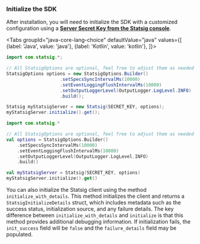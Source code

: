 

### **Initialize the SDK**

After installation, you will need to initialize the SDK with a customized configuration using a [**Server Secret Key from the Statsig console**](https://console.statsig.com/api_keys).

<Tabs
  groupId="java-core-lang-choice"
  defaultValue="java"
  values={[
    {label: 'Java', value: 'java'},
    {label: 'Kotlin', value: 'kotlin'},
  ]}>
  <TabItem value="java">

```java
import com.statsig.*;

// All StatsigOptions are optional, feel free to adjust them as needed
StatsigOptions options = new StatsigOptions.Builder()
                    .setSpecsSyncIntervalMs(10000)
                    .setEventLoggingFlushIntervalMs(10000)
                    .setOutputLoggerLevel(OutputLogger.LogLevel.INFO)
                    .build();

Statsig myStatsigServer = new Statsig(SECRET_KEY, options);
myStatsigServer.initialize().get();
```

  </TabItem>
  <TabItem value="kotlin">

```kotlin
import com.statsig.*

// All StatsigOptions are optional, feel free to adjust them as needed
val options = StatsigOptions.Builder()
    .setSpecsSyncIntervalMs(10000)
    .setEventLoggingFlushIntervalMs(10000)
    .setOutputLoggerLevel(OutputLogger.LogLevel.INFO)
    .build()

val myStatsigServer = Statsig(SECRET_KEY, options)
myStatsigServer.initialize().get()
```

  </TabItem>
</Tabs>

You can also initialize the Statsig client using the method <code>initialize_with_details</code>. This method initializes the client and returns a <code>StatsigInitializeDetails</code> struct, which includes metadata such as the success status, initialization source, and any failure details. The key difference between <code>initialize_with_details</code> and <code>initialize</code> is that this method provides additional debugging information. If initialization fails, the <code>init_success</code> field will be <code>false</code> and the <code>failure_details</code> field may be populated.
